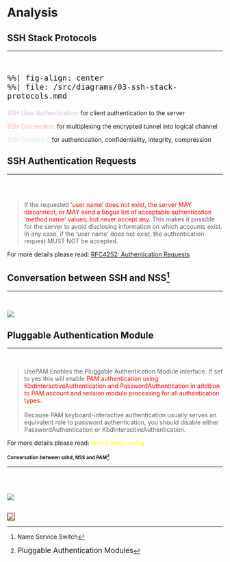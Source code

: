# Analysis {background-image="themes/topic.jpg"}

## SSH Stack Protocols {background-gradient="linear-gradient(to bottom, #00192C, #004F61)"}

<hr>

<br>

::: {style="font-size: 150%;"}
```mermaid
%%| fig-align: center
%%| file: /src/diagrams/03-ssh-stack-protocols.mmd
```
:::

::: {.custom-smaller}
[SSH User Authentication:]{style="color:#d7bde2;"} for client authentication to
the server

[SSH Connection:]{style="color:#f5b7b1;"} for multiplexing the
encrypted tunnel into logical channel

[SSH Transport:]{style="color:#d4e6f1;"} for authentication, confidentiality,
integrity, compression
:::

## SSH Authentication Requests {background-gradient="linear-gradient(to bottom, #00192C, #004F61)"}

<hr>

<br>
<br>

>If the requested ['user name' does not exist, the server MAY disconnect, or MAY
send a bogus list of acceptable authentication 'method name' values, but never
accept any]{style="color:red;"}. This makes it possible for the server to avoid
disclosing information on which accounts exist. In any case, if the 'user name'
does not exist, the authentication request MUST NOT be accepted.

:::aside
For more details please read:
[RFC4252: Authentication Requests](https://datatracker.ietf.org/doc/html/rfc4252#section-5){target="_blank_"}
:::

## Conversation between SSH and NSS[^nss] {background-gradient="linear-gradient(to bottom, #00192C, #004F61)"}

<hr>
<br>

[^nss]: Name Service Switch

<!-- Mermind Live Editor make to render more better than mermind into quarto -->
<!-- container -->
<!-- ```{mermaid} -->
<!-- %%| fig-align: center -->
<!-- %%| file: /src/diagrams/04-ssh-nss.mmd -->
<!-- ``` -->
![](/src/images/sshd-nss.svg){fig-align="center" fig-align="center"}

## Pluggable Authentication Module {background-gradient="linear-gradient(to bottom, #00192C, #004F61)"}

<hr>

<br>

> UsePAM Enables the Pluggable Authentication Module interface. If set to yes
this will enable [PAM authentication using KbdInteractiveAuthentication and
PasswordAuthentication in addition to PAM account and session module processing
for all authentication types.]{style="color:red;"}\
\
Because PAM keyboard-interactive authentication usually serves an equivalent
role to password authentication, you should disable either
PasswordAuthentication or KbdInteractiveAuthentication.

:::aside
For more details please read: [man 5 sshd_config]{style="color:yellow;"}
:::

## Conversation between sshd, NSS and PAM[^pam-module] {background-gradient="linear-gradient(to bottom, #00192C, #004F61)" style="font-size: 80%;"}

<hr>

<br>
<br>

[^pam-module]: [Pluggable Authentication Modules]{style="font-size:1.2em"}

<!-- Mermind Live Editor make to render more better than mermind into quarto -->
<!-- container -->
<!-- ```{mermaid} -->
<!-- %%| label: fig-sshd-nss -->
<!-- %%| fig-align: center -->
<!-- %%| fig-cap: "Conversation between SSH and PAM" -->
<!-- %%| file: /src/diagrams/05-ssh-pam.mmd -->
<!-- ``` -->
![](/src/images/sshd-pam.svg){fig-align="center"}

## {background-gradient="linear-gradient(to bottom, #00192C, #004F61)" #contribute-vs-pam-meme}

![](/src/images/contribute-vs-pam.jpg){fig-align="center" #fig-contribute-vs-pam style="border:1px solid red;"}

